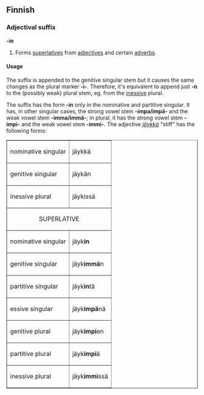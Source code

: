 ==Finnish==

===Adjectival suffix===
'''-in'''

# Forms [[superlative]]s from [[adjective]]s and certain [[adverb]]s.

====Usage====

The suffix is appended to the genitive singular stem but it causes the same changes as the plural marker '''-i-'''. Therefore, it's equivalent to append just '''-n''' to the (possibly weak) plural stem, eg. from the [[inessive]] plural.

The suffix has the form '''-in''' only in the nominative and partitive singular. It has, in other singular cases, the strong vowel stem '''-impa/impä-''' and the weak vowel stem '''-imma/immä-'''; in plural, it has the strong vowel stem '''-impi-''' and the weak vowel stem '''-immi-'''. The adjective ''[[jäykkä]]'' "stiff" has the following forms:

<table border="1">
<tr><td>nominative singular</td><td>jäykkä  </td></tr>
<tr><td>genitive singular  </td><td>jäykän  </td></tr>
<tr><td>inessive plural    </td><td>jäykissä</td></tr>
<tr><td colspan="2" align="center">SUPERLATIVE</td></tr>
<tr><td>nominative singular</td><td>jäyk'''in'''</td></tr>
<tr><td>genitive singular  </td><td>jäyk'''immä'''n</td></tr>
<tr><td>partitive singular </td><td>jäyk'''in'''tä</td></tr>
<tr><td>essive singular    </td><td>jäyk'''impä'''nä</td></tr>
<tr><td>genitive plural    </td><td>jäyk'''impi'''en</td></tr>
<tr><td>partitive plural   </td><td>jäyk'''impi'''ä</td></tr>
<tr><td>inessive plural    </td><td>jäyk'''immi'''ssä</td></tr>
</table>